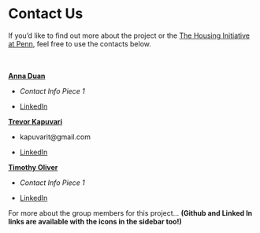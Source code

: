 # Contact Us

If you'd like to find out more about the project or the [The Housing Initiative at Penn](https://www.housinginitiative.org/), 
feel free to use the contacts below.

<br></br>
<ins>**Anna Duan**</ins>

*   *Contact Info Piece 1*

*   <a href="https://www.linkedin.com/in/annaduan/">LinkedIn</a>

<ins>**Trevor Kapuvari**</ins>

*   kapuvarit@gmail.com

*   <a href="https://www.linkedin.com/in/trevor-kapuvari/">LinkedIn</a>

<ins>**Timothy Oliver**</ins>

*   *Contact Info Piece 1*

*   <a href="https://www.linkedin.com/in/timoliver200/">LinkedIn</a>

For more about the group members for this project...
**(Github and Linked In links are available with the icons in the sidebar too!)**

